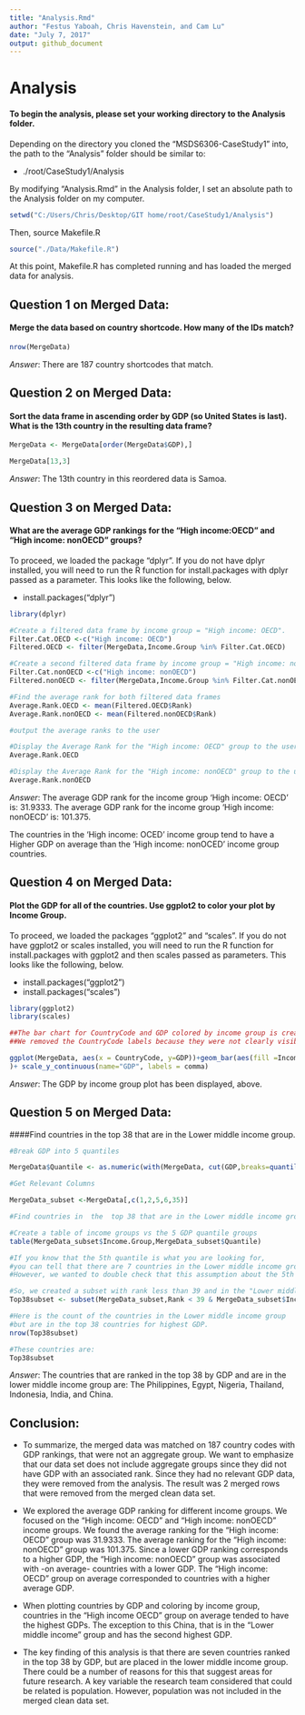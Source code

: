 ```yaml
---
title: "Analysis.Rmd"
author: "Festus Yaboah, Chris Havenstein, and Cam Lu"
date: "July 7, 2017"
output: github_document
---
```


# Analysis 

#### To begin the analysis, please set your working directory to the Analysis folder.


Depending on the directory you cloned the "MSDS6306-CaseStudy1" into, the path to the "Analysis" folder should be similar to:

* ./root/CaseStudy1/Analysis

By modifying "Analysis.Rmd" in the Analysis folder, I set an absolute path to the Analysis folder on my computer.


```r
setwd("C:/Users/Chris/Desktop/GIT home/root/CaseStudy1/Analysis")
```


Then, source Makefile.R

```r
source("./Data/Makefile.R")

```
At this point, Makefile.R has completed running and has loaded the merged data for analysis.


## Question 1 on Merged Data: 

#### Merge the data based on country shortcode. How many of the IDs match?

```r
nrow(MergeData)
```
*Answer*: There are 187 country shortcodes that match.



## Question 2 on Merged Data:

#### Sort the data frame in ascending order by GDP (so United States is last). What is the 13th country in the resulting data frame?

```r
MergeData <- MergeData[order(MergeData$GDP),]

MergeData[13,3]
```
*Answer*: The 13th country in this reordered data is Samoa.



## Question 3 on Merged Data:

#### What are the average GDP rankings for the "High income:OECD" and "High income: nonOECD" groups?

To proceed, we loaded the package "dplyr". If you do not have dplyr installed, you will need to run the R function for install.packages with dplyr passed as a parameter. This looks like the following, below.

* install.packages("dplyr") 

```r

library(dplyr)
```


```r

#Create a filtered data frame by income group = "High income: OECD".
Filter.Cat.OECD <-c("High income: OECD")
Filtered.OECD <- filter(MergeData,Income.Group %in% Filter.Cat.OECD)

#Create a second filtered data frame by income group = "High income: nonOECD".
Filter.Cat.nonOECD <-c("High income: nonOECD")
Filtered.nonOECD <- filter(MergeData,Income.Group %in% Filter.Cat.nonOECD)

#Find the average rank for both filtered data frames
Average.Rank.OECD <- mean(Filtered.OECD$Rank)
Average.Rank.nonOECD <- mean(Filtered.nonOECD$Rank)

#output the average ranks to the user

#Display the Average Rank for the "High income: OECD" group to the user.
Average.Rank.OECD

#Display the Average Rank for the "High income: nonOECD" group to the user.
Average.Rank.nonOECD

```
*Answer*: The average GDP rank for the income group 'High income: OECD' is: 31.9333. The average GDP rank for the income group 'High income: nonOECD' is: 101.375.

The countries in the 'High income: OCED' income group tend to have a Higher GDP on average than the 'High income: nonOCED' income group countries.


## Question 4 on Merged Data:

#### Plot the GDP for all of the countries. Use ggplot2 to color your plot by Income Group.

 To proceed, we loaded the packages "ggplot2" and "scales". If you do not have ggplot2 or scales installed, you will need to run the R function for install.packages with ggplot2 and then scales passed as parameters. This looks like the following, below.

* install.packages("ggplot2") 
* install.packages("scales")
```r

library(ggplot2)
library(scales)
```


```r

##The bar chart for CountryCode and GDP colored by income group is created, below.
##We removed the CountryCode labels because they were not clearly visible.

ggplot(MergeData, aes(x = CountryCode, y=GDP))+geom_bar(aes(fill =Income.Group), stat="identity")+ theme(axis.text.x=element_blank(),axis.ticks.x=element_blank(),legend.position="right",legend.text=element_text(size=8)
)+ scale_y_continuous(name="GDP", labels = comma)

```



*Answer*: The GDP by income group plot has been displayed, above.


## Question 5 on Merged Data:

####Find countries in the top 38 that are in the Lower middle income group.

```r
#Break GDP into 5 quantiles

MergeData$Quantile <- as.numeric(with(MergeData, cut(GDP,breaks=quantile(GDP, probs=seq(0,1, by=0.2), na.rm=TRUE), include.lowest=TRUE)))

#Get Relevant Columns

MergeData_subset <-MergeData[,c(1,2,5,6,35)]

#Find countries in  the  top 38 that are in the Lower middle income group.

#Create a table of income groups vs the 5 GDP quantile groups
table(MergeData_subset$Income.Group,MergeData_subset$Quantile)

#If you know that the 5th quantile is what you are looking for,
#you can tell that there are 7 countries in the Lower middle income group. 
#However, we wanted to double check that this assumption about the 5th quartile is correct.

#So, we created a subset with rank less than 39 and in the "Lower middle income" group.
Top38subset <- subset(MergeData_subset,Rank < 39 & MergeData_subset$Income.Group=="Lower middle income")

#Here is the count of the countries in the Lower middle income group 
#but are in the top 38 countries for highest GDP.
nrow(Top38subset)

#These countries are:
Top38subset
```
*Answer*: The countries that are ranked in the top 38 by GDP and are in the lower middle income group are: The Philippines, Egypt, Nigeria, Thailand, Indonesia, India, and China.



## Conclusion:

* To summarize, the merged data was matched on 187 country codes with GDP rankings, that were not an aggregate group. We want to emphasize that our data set does not include aggregate groups since they did not have GDP with an associated rank. Since they had no relevant GDP data, they were removed from the analysis. The result was 2 merged rows that were removed from the merged clean data set.

* We explored the average GDP ranking for different income groups. We focused on the "High income: OECD" and "High income: nonOECD" income groups. We found the average ranking for the "High income: OECD" group was 31.9333. The average ranking for the "High income: nonOECD" group was 101.375. Since a lower GDP ranking corresponds to a higher GDP, the "High income: nonOECD" group was associated with -on average- countries with a lower GDP. The "High income: OECD" group on average corresponded to countries with a higher average GDP.

* When plotting countries by GDP and coloring by income group, countries in the "High income OECD" group on average tended to have the highest GDPs. The exception to this China, that is in the "Lower middle income" group and has the second highest GDP.

* The key finding of this analysis is that there are seven countries ranked in the top 38 by GDP, but are placed in the lower middle income group. There could be a number of reasons for this that suggest areas for future research. A key variable the research team considered that could be related is population. However, population was not included in the merged clean data set.





